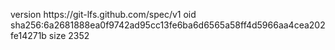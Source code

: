 version https://git-lfs.github.com/spec/v1
oid sha256:6a2681888ea0f9742ad95cc13fe6ba6d6565a58ff4d5966aa4cea202fe14271b
size 2352
